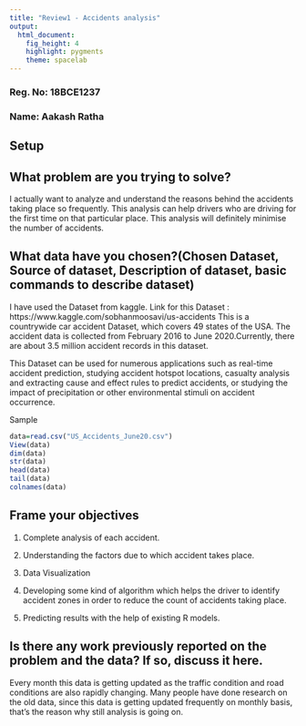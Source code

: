 ---
title: "Review1 - Accidents analysis"
output: 
  html_document: 
    fig_height: 4
    highlight: pygments
    theme: spacelab
---
### Reg. No: 18BCE1237

### Name: Aakash Ratha

## Setup


## What problem are you trying to solve?

I actually want to analyze and understand the reasons behind the accidents taking place so frequently. This analysis 
can help drivers who are driving for the first time on that particular place. This analysis will definitely minimise 
the number of accidents.


## What data have you chosen?(Chosen Dataset, Source of dataset, Description of dataset, basic commands to describe dataset)

I have used the Dataset from kaggle. Link for this Dataset : https://www.kaggle.com/sobhanmoosavi/us-accidents
This is a countrywide car accident Dataset, which covers 49 states of the USA. The accident data is collected from February 2016 to June 2020.Currently, there are about 3.5 million accident records in this dataset.

This Dataset can be used for numerous applications such as real-time accident prediction, studying accident hotspot locations, casualty analysis and extracting cause and effect rules to predict accidents, or studying the impact of precipitation or other environmental stimuli on accident occurrence.

Sample
```{r}
data=read.csv("US_Accidents_June20.csv")
View(data)
dim(data)
str(data)
head(data)
tail(data)
colnames(data)
```


## Frame your objectives

1. Complete analysis of each accident.

2. Understanding the factors due to which accident takes place.

3. Data Visualization

4. Developing some kind of algorithm which helps the driver to identify accident zones in order to reduce the count of accidents taking place.

5. Predicting results with the help of existing R models.

## Is there any work previously reported on the problem and the data? If so, discuss it here.

Every month this data is getting updated as the traffic condition and road conditions are also rapidly changing. Many people have done research on the old data, since this data is getting updated frequently on monthly basis, that's the reason why still analysis is going on.



